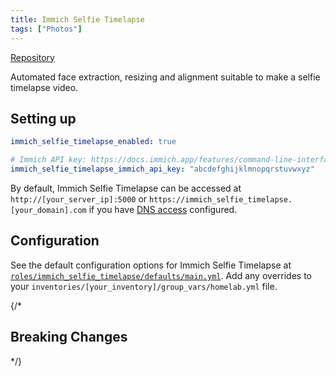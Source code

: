 ```yaml
---
title: Immich Selfie Timelapse
tags: ["Photos"]
---
```



[Repository](https://github.com/ArnaudCrl/immich-automated-selfie-timelapse)

<Tags tags={frontmatter.tags} />

Automated face extraction, resizing and alignment suitable to make a selfie timelapse video.

## Setting up

```yaml title="inventories/homelab/group_vars/homelab.yml"
immich_selfie_timelapse_enabled: true

# Immich API key: https://docs.immich.app/features/command-line-interface/#obtain-the-api-key
immich_selfie_timelapse_immich_api_key: "abcdefghijklmnopqrstuvwxyz"
```

By default, Immich Selfie Timelapse can be accessed at `http://[your_server_ip]:5000` or `https://immich_selfie_timelapse.[your_domain].com` if you have [DNS access](../guides/dns-access) configured.

## Configuration

See the default configuration options for Immich Selfie Timelapse at [`roles/immich_selfie_timelapse/defaults/main.yml`](https://github.com/Dylancyclone/ansible-homelab-orchestration/blob/main/roles/immich_selfie_timelapse/defaults/main.yml).
Add any overrides to your `inventories/[your_inventory]/group_vars/homelab.yml` file.

{/* 

## Breaking Changes

*/}